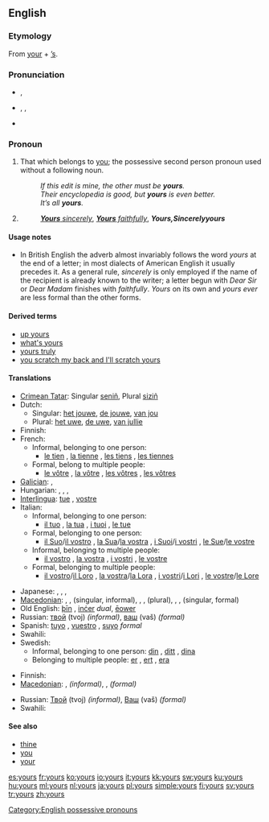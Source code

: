{{wikipedia}}
==English==

===Etymology===
{{rfv-etymology|Really?? Not from some Old Eng. word?}}From [[your]] + [[’s]].

===Pronunciation===
* {{a|RP}} {{IPA|/jɔː(ɹ)z/}}, {{SAMPA|/jO:(r)z/}}
*: {{rhymes|ɔː(ɹ)z}}
* {{a|US}} {{enPR|yôrz}}, {{IPA|/jɔːɹz/|/jʊːɹz/}}, {{SAMPA|/jO:rz/}}
*: {{audio|en-us-yours.ogg|Audio (US)}}
*: {{rhymes|ɔː(ɹ)z}}
* {{homophones|yaws}} {{qualifier|in [[non-rhotic]] accents}}

===Pronoun===
{{en-pron}}

# That which belongs to [[you]]; the possessive second person pronoun used without a following noun.
#: ''If this edit is mine, the other must be '''yours'''.''
#: ''Their encyclopedia is good, but '''yours''' is even better.''
#: ''It’s all '''yours'''.''
# {{non-gloss definition|Written at the end of a letter, before the signature.}}
#: ''[[yours sincerely|'''Yours''' sincerely]]'', ''[[yours faithfully|'''Yours''' faithfully]]'', '''''Yours''''', ''Sincerely '''yours'''''

====Usage notes====
* In British English the adverb almost invariably follows the word ''yours'' at the end of a letter; in most dialects of American English it usually precedes it. As a general rule, ''sincerely'' is only employed if the name of the recipient is already known to the writer; a letter begun with ''Dear Sir'' or ''Dear Madam'' finishes with ''faithfully''. ''Yours'' on its own and ''yours ever'' are less formal than the other forms.

====Derived terms====
* [[up yours]]
* [[what's yours]]
* [[yours truly]]
* [[you scratch my back and I'll scratch yours]]

====Translations====
{{trans-top|Possessive pronoun}}
* [[Crimean Tatar]]: Singular [[seniñ]], Plural [[siziñ]]
* Dutch:
** Singular: [[het jouwe]], [[de jouwe]], [[van jou]]
** Plural: [[het uwe]], [[de uwe]], [[van jullie]]
* Finnish: {{t+|fi|sinun}}
* French:
** Informal, belonging to one person:
*** [[le tien]] {{m}}, [[la tienne]] {{f}}, [[les tiens]] {{p}}, [[les tiennes]] {{f|p}}
** Formal, belong to multiple people:
*** [[le vôtre]] {{m}}, [[la vôtre]] {{f}}, [[les vôtres]] {{p}}, [[les vôtres]] {{f|p}}
* [[Galician]]: {{t-|gl|teu|m|s|xs=Galician}}, {{t-|gl|voso|m|p|xs=Galician}}
* Hungarian: {{t-|hu|tiéd}},  {{t+|hu|tied}},  {{t-|hu|tiétek}},  {{t+|hu|tietek}}
* [[Interlingua]]: [[tue]] {{s}}, [[vostre]] {{p}}
* Italian:
** Informal, belonging to one person:
*** [[il tuo]] {{m}}, [[la tua]] {{f}}, [[i tuoi]] {{p}}, [[le tue]] {{f|p}}
** Formal, belonging to one person:
*** [[il Suo]]/[[il vostro]] {{m}}, [[la Sua]]/[[la vostra]] {{f}}, [[i Suoi]]/[[i vostri]] {{p}}, [[le Sue]]/[[le vostre]] {{f|p}}
** Informal, belonging to multiple people:
*** [[il vostro]] {{m}}, [[la vostra]] {{f}}, [[i vostri]] {{p}}, [[le vostre]] {{f|p}}
** Formal, belonging to multiple people:
*** [[il vostro]]/[[il Loro]] {{m}}, [[la vostra]]/[[la Lora]] {{f}}, [[i vostri]]/[[i Lori]] {{p}}, [[le vostre]]/[[le Lore]] {{f|p}}
{{trans-mid}}
* Japanese: {{qualifier|polite}} {{t|ja|あなたのもの|tr=anata no mono}},  {{qualifier|familiar}} {{t|ja|きみのもの|tr=kimi no mono}},  {{qualifier|polite}} {{t|ja|あなたたちのもの|p|tr=anatatachi no mono}},  {{qualifier|familiar}} {{t|ja|きみたちのもの|p|tr=kimitachi no mono}}
* [[Macedonian]]: {{t-|mk|твој|m|tr=tvoj}},  {{t|mk|твоја|f|tr=tvója}},  {{t|mk|твое|n|tr=tvóe}} (singular, informal),  {{t-|mk|ваш|m|tr=vaš}},  {{t|mk|ваша|f|tr=váša}},  {{t-|mk|ваше|n|tr=váše}} (plural),  {{t-|mk|ваш|m|alt=Ваш|tr=vaš}},  {{t|mk|ваша|f|alt=Ваша|tr=váša}},  {{t-|mk|ваше|n|alt=Ваше|tr=váše}} (singular, formal)
* Old English: [[þin|þīn]] {{s}}, [[incer|inċer]] ''dual'', [[eower|ēower]] {{p}}
* Russian: [[твой]] (tvoj) ''(informal)'', [[ваш]] (vaš) ''(formal)''
* Spanish: [[tuyo]] {{s}}, [[vuestro]] {{p}}, [[suyo]] ''formal''
* Swahili: {{t+|sw|wako|xs=Swahili}}
* Swedish:
** Informal, belonging to one person: [[din]] {{c}}, [[ditt]] {{n}}, [[dina]] {{p}}
** Belonging to multiple people: [[er]] {{c}}, [[ert]] {{n}}, [[era]] {{p}}
{{trans-bottom}}

{{trans-top|Sincerely}}
* Finnish: {{t+|fi|terveisin}}
* [[Macedonian]]: {{t-|mk|твој|m|alt=Твој|tr=tvoj}}, {{t|mk|твоја|f|alt=Твоја|tr=tvója}} ''(informal)'',  {{t-|mk|ваш|m|alt=Ваш|tr=vaš}}, {{t|mk|ваша|f|alt=Ваша|tr=váša}} ''(formal)''
{{trans-mid}}
* Russian: [[твой|Твой]] (tvoj) ''(informal)'', [[ваш|Ваш]] (vaš) ''(formal)''
* Swahili: {{t+|sw|wako|xs=Swahili}}
{{trans-bottom}}

====See also====
* [[thine]]
* [[you]]
* [[your]]

[[Category:English possessive pronouns]]

[[es:yours]]
[[fr:yours]]
[[ko:yours]]
[[io:yours]]
[[it:yours]]
[[kk:yours]]
[[sw:yours]]
[[ku:yours]]
[[hu:yours]]
[[ml:yours]]
[[nl:yours]]
[[ja:yours]]
[[pl:yours]]
[[simple:yours]]
[[fi:yours]]
[[sv:yours]]
[[tr:yours]]
[[zh:yours]]